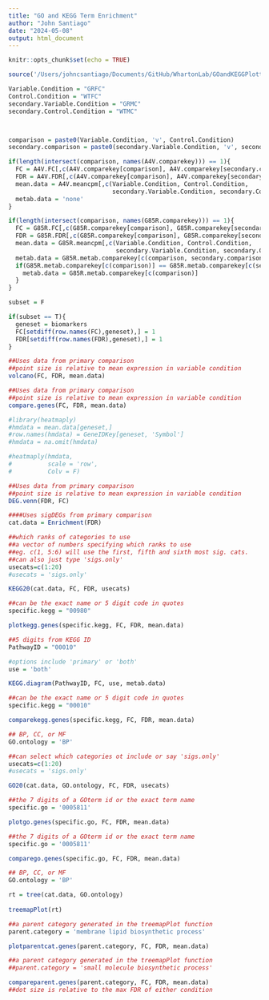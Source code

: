 ```yaml
---
title: "GO and KEGG Term Enrichment"
author: "John Santiago"
date: "2024-05-08"
output: html_document
---
```


```r
knitr::opts_chunk$set(echo = TRUE)
```

```r

source('/Users/johncsantiago/Documents/GitHub/WhartonLab/GOandKEGGPlottingFunctions.R')

```


```r

Variable.Condition = "GRFC" 
Control.Condition = "WTFC"
secondary.Variable.Condition = "GRMC"
secondary.Control.Condition = "WTMC"



comparison = paste0(Variable.Condition, 'v', Control.Condition)
secondary.comparison = paste0(secondary.Variable.Condition, 'v', secondary.Control.Condition)

if(length(intersect(comparison, names(A4V.comparekey))) == 1){
  FC = A4V.FC[,c(A4V.comparekey[comparison], A4V.comparekey[secondary.comparison])]
  FDR = A4V.FDR[,c(A4V.comparekey[comparison], A4V.comparekey[secondary.comparison])]
  mean.data = A4V.meancpm[,c(Variable.Condition, Control.Condition, 
                             secondary.Variable.Condition, secondary.Control.Condition)]
  metab.data = 'none'
}

if(length(intersect(comparison, names(G85R.comparekey))) == 1){
  FC = G85R.FC[,c(G85R.comparekey[comparison], G85R.comparekey[secondary.comparison])]
  FDR = G85R.FDR[,c(G85R.comparekey[comparison], G85R.comparekey[secondary.comparison])]
  mean.data = G85R.meancpm[,c(Variable.Condition, Control.Condition, 
                              secondary.Variable.Condition, secondary.Control.Condition)]
  metab.data = G85R.metab.comparekey[c(comparison, secondary.comparison)]
  if(G85R.metab.comparekey[c(comparison)] == G85R.metab.comparekey[c(secondary.comparison)]){
    metab.data = G85R.metab.comparekey[c(comparison)]
  }
}

subset = F

if(subset == T){
  geneset = biomarkers
  FC[setdiff(row.names(FC),geneset),] = 1 
  FDR[setdiff(row.names(FDR),geneset),] = 1 
}

```


```r

##Uses data from primary comparison
##point size is relative to mean expression in variable condition
volcano(FC, FDR, mean.data)

```


```r

##Uses data from primary comparison
##point size is relative to mean expression in variable condition
compare.genes(FC, FDR, mean.data)

```


```r
#library(heatmaply)
#hmdata = mean.data[geneset,]
#row.names(hmdata) = GeneIDKey[geneset, 'Symbol']
#hmdata = na.omit(hmdata)

#heatmaply(hmdata,
#          scale = 'row',
#          Colv = F)

```


```r

##Uses data from primary comparison
##point size is relative to mean expression in variable condition
DEG.venn(FDR, FC)

```

```r

####Uses sigDEGs from primary comparison
cat.data = Enrichment(FDR)

```


```r


##which ranks of categories to use
##a vector of numbers specifying which ranks to use
##eg. c(1, 5:6) will use the first, fifth and sixth most sig. cats.
##can also just type 'sigs.only' 
usecats=c(1:20)
#usecats = 'sigs.only'  

KEGG20(cat.data, FC, FDR, usecats)

```


```r

##can be the exact name or 5 digit code in quotes
specific.kegg = "00980"

plotkegg.genes(specific.kegg, FC, FDR, mean.data)

```


```r

##5 digits from KEGG ID
PathwayID = "00010"

#options include 'primary' or 'both'
use = 'both'

KEGG.diagram(PathwayID, FC, use, metab.data)

```


```r

##can be the exact name or 5 digit code in quotes
specific.kegg = "00010"

comparekegg.genes(specific.kegg, FC, FDR, mean.data)

```


```r

## BP, CC, or MF
GO.ontology = 'BP'

##can select which categories ot include or say 'sigs.only'
usecats=c(1:20)
#usecats = 'sigs.only'

GO20(cat.data, GO.ontology, FC, FDR, usecats)

```


```r

##the 7 digits of a GOterm id or the exact term name
specific.go = '0005811'

plotgo.genes(specific.go, FC, FDR, mean.data)

```


```r

##the 7 digits of a GOterm id or the exact term name
specific.go = '0005811'

comparego.genes(specific.go, FC, FDR, mean.data)

```


```r


## BP, CC, or MF
GO.ontology = 'BP'

rt = tree(cat.data, GO.ontology)
  
treemapPlot(rt)

```


```r

##a parent category generated in the treemapPlot function
parent.category = 'membrane lipid biosynthetic process'

plotparentcat.genes(parent.category, FC, FDR, mean.data)

```


```r

##a parent category generated in the treemapPlot function
##parent.category = 'small molecule biosynthetic process'

compareparent.genes(parent.category, FC, FDR, mean.data)
##dot size is relative to the max FDR of either condition


```  









